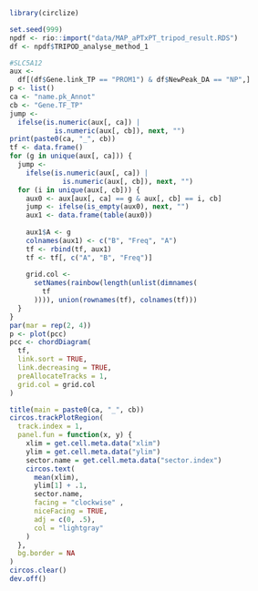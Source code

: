 ```{r}
library(circlize)

set.seed(999)
npdf <- rio::import("data/MAP_aPTxPT_tripod_result.RDS")
df <- npdf$TRIPOD_analyse_method_1

```

```{r}

#SLC5A12
aux <-
  df[(df$Gene.link_TP == "PROM1") & df$NewPeak_DA == "NP",]
p <- list()
ca <- "name.pk_Annot"
cb <- "Gene.TF_TP"
jump <-
  ifelse(is.numeric(aux[, ca]) |
           is.numeric(aux[, cb]), next, "")
print(paste0(ca, "_", cb))
tf <- data.frame()
for (g in unique(aux[, ca])) {
  jump <-
    ifelse(is.numeric(aux[, ca]) |
             is.numeric(aux[, cb]), next, "")
  for (i in unique(aux[, cb])) {
    aux0 <- aux[aux[, ca] == g & aux[, cb] == i, cb]
    jump <- ifelse(is_empty(aux0), next, "")
    aux1 <- data.frame(table(aux0))
    
    aux1$A <- g
    colnames(aux1) <- c("B", "Freq", "A")
    tf <- rbind(tf, aux1)
    tf <- tf[, c("A", "B", "Freq")]
    
    grid.col <-
      setNames(rainbow(length(unlist(dimnames(
        tf
      )))), union(rownames(tf), colnames(tf)))
  }
}
par(mar = rep(2, 4))
p <- plot(pcc)
pcc <- chordDiagram(
  tf,
  link.sort = TRUE,
  link.decreasing = TRUE,
  preAllocateTracks = 1,
  grid.col = grid.col
)

title(main = paste0(ca, "_", cb))
circos.trackPlotRegion(
  track.index = 1,
  panel.fun = function(x, y) {
    xlim = get.cell.meta.data("xlim")
    ylim = get.cell.meta.data("ylim")
    sector.name = get.cell.meta.data("sector.index")
    circos.text(
      mean(xlim),
      ylim[1] + .1,
      sector.name,
      facing = "clockwise" ,
      niceFacing = TRUE,
      adj = c(0, .5),
      col = "lightgray"
    )
  },
  bg.border = NA
)
circos.clear()
dev.off()
```